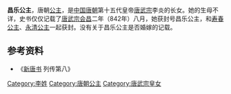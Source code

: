 {{東亞女性歷史人物
| 名稱=昌乐公主
| 身份=[[唐朝|唐朝]]公主
| 畫像=
| 說明=
| 姓=李
| 封爵=[[公主|公主]]
| 位號=
| 封號=昌乐公主
| 出生年=
| 婚年=
| 逝世年=
| 諡號=
| 墳墓=
| 父親=[[唐武宗|唐武宗]][[李炎|李炎]]
|}}
'''昌乐公主'''，唐朝[[公主|公主]]，是[[中国|中国]][[唐朝|唐朝]]第十五代皇帝[[唐武宗|唐武宗]]李炎的长女。她的生母不详，史书仅仅记载了[[唐武宗|唐武宗]][[会昌_(唐朝)|会昌]]二年（842年）八月，她获封号昌乐公主，和[[寿春公主|寿春公主]]、[[永清公主|永清公主]]一起获封。没有关于昌乐公主是否婚嫁的记载。
== 参考资料 ==
*《[[新唐书|新唐书]] 列传第八》

[[Category:李姓|Category:李姓]]
[[Category:唐朝公主|Category:唐朝公主]]
[[Category:唐武宗皇女|Category:唐武宗皇女]]